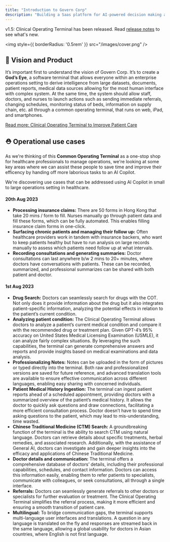 ```yaml
---
title: "Introduction to Govern Corp"
description: "Building a Saas platform for AI-powered decision making and operations across states, corporations, and hospitals."
---
```


<Check>v1.5: Clinical Operating Terminal has been released. Read <a href='https://docs.governcorp.com/release-notes/release-1.5'>release notes</a> to see what's new.</Check>

<Frame>

<img
  style={{ borderRadius: '0.5rem' }}
  src="/images/cover.png"
/>

</Frame>

## 🐝 Vision and Product

It’s important first to understand the vision of Govern Corp. It’s to create a **God’s Eye**, a software terminal that allows everyone within an enterprise operations setting to derive intelligence from large datasets, documents, patient reports, medical data sources allowing for the most human interface with complex system. At the same time, the system should allow staff, doctors, and nurses to launch actions such as sending immediate referrals, changing schedules, monitoring status of beds, information on supply chain, etc. all through a common operating terminal, that runs on web, iPad, and smartphones.

[Read more: Clinical Operating Terminal to Improve Patient Care](https://www.harisrab.com/clinical-operating-terminal-to-improve-patient-care/)

## ⛑️ Operational use cases

As we're thinking of this **Common Operating Terminal** as a one-stop shop for healthcare professionals to manage operations, we're looking at some key areas where we can assist these people to save time and improve their efficency by handing off more laborious tasks to an AI Copilot.

We're discovering use cases that can be addressed using AI Copilot in small to large operations setting in healthcare.

#### 20th Aug 2023
- **Processing insurance claims:** There are 50 forms in Hong Kong that take 20 mins / form to fill. Nurses manually go through patient data and fill these forms, which can be fully automated. This enables filling insurance claim forms in one-click.
- **Surfacing chronic patients and managing their follow up:** Often healthcare providers work in tandem with insurance backers, who want to keep patients healthy but have to run analysis on large records manually to assess which patients need follow up at what intervals.
- **Recording consultations and generating summaries:** Doctor consultations can last anywhere b/w 2 mins to 20+ minutes, where doctors have conversations with patients. These can be recorded, summarized, and professional summarizes can be shared with both patient and doctor.


#### 1st Aug 2023
- **Drug Search:** Doctors can seamlessly search for drugs with the COT. Not only does it provide information about the drug but it also integrates patient-specific information, analyzing the potential effects in relation to the patient’s current condition.
- **Analyzing patient condition:** The Clinical Operating Terminal allows doctors to analyze a patient’s current medical condition and compare it with the recommended drug or treatment plan. Given GPT-4’s 95% accuracy on United States Medical Licensing Examination (USMLE), it can analyze fairly complex situations. By leveraging the such capabilities, the terminal can generate comprehensive answers and reports and provide insights based on medical examinations and data analysis.
- **Professionalizing Notes:** Notes can be uploaded in the form of pictures or typed directly into the terminal. Both raw and professionalized versions are saved for future reference, and advanced translation tools are available to ensure effective communication across different languages, enabling easy sharing with concerned individuals.
- **Patient Medical History Ingestion:** The terminal can ingest patient reports ahead of a scheduled appointment, providing doctors with a summarized overview of the patient’s medical history. It allows the doctor to quickly ask questions and draw connections, facilitating a more efficient consultation process. Doctor doesn’t have to spend time asking questions to the patient, which may lead to mis-understanding, time wasted.
- **Chinese Traditional Medicine (CTM) Search:** A groundbreaking function of the terminal is the ability to search CTM using natural language. Doctors can retrieve details about specific treatments, herbal remedies, and associated research. Additionally, with the assistance of General AI, doctors can investigate and gain deeper insights into the efficacy and applications of Chinese Traditional Medicine.
- **Doctor details and communication:** The terminal offers a comprehensive database of doctors’ details, including their professional capabilities, schedules, and contact information. Doctors can access this information easily, enabling them to refer patients to specialists, communicate with colleagues, or seek consultations, all through a single interface.
- **Referrals:** Doctors can seamlessly generate referrals to other doctors or specialists for further evaluation or treatment. The Clinical Operating Terminal simplifies the referral process, making it more efficient and ensuring a smooth transition of patient care.
- **Multilingual:** To bridge communication gaps, the terminal supports multi-language user interfaces and translations. A question in any language is translated on the fly and responses are streamed back in the same language, allowing a global usability for doctors in Asian countries, where English is not first language.